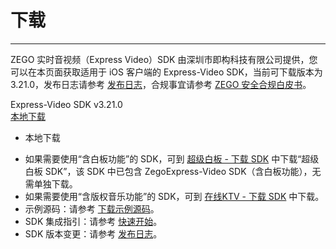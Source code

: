 # 下载

- - -

ZEGO 实时音视频（Express Video）SDK 由深圳市即构科技有限公司提供，您可以在本页面获取适用于 iOS 客户端的 Express-Video SDK，当前可下载版本为 3.21.0，发布日志请参考 [发布日志](!DownloadSDK/Release_Notes)，合规事宜请参考 [ZEGO 安全合规白皮书](#16142)。

<div class="sdk-download-wrapper download-area">
  <div class="sdk-download-item-wrapper">
    <div class="download-title">Express-Video SDK v3.21.0</div>
    <div class="download-selector">
      <div class="download-select-wrapper" style="padding-right: 0;">
        <a class="download-target-btn" href="javascript:void(0);">本地下载</a>
        <ul class="download-dropdown-list">
          <li data-href="https://storage.zego.im/rtc/ZegoExpressVideo/ios/ZegoExpressVideo-ios-shared-objc.zip"
            class="dropdown-option">
            本地下载
          </li> 
        </ul>  
      </div>
    </div>  
  </div>     
</div>       


<div class="mk-hint">

- 如果需要使用“含白板功能”的 SDK，可到 [超级白板 - 下载 SDK](!ZegoSuperBoard-DownloadSDK/DownloadSDK) 中下载“超级白板 SDK”，该 SDK 中已包含 ZegoExpress-Video SDK（含白板功能），无需单独下载。
- 如果需要使用“含版权音乐功能”的 SDK，可到 [在线KTV - 下载 SDK](#15044) 中下载。
- 示例源码：请参考 [下载示例源码](!DownloadDemo/DownloadDemo)。
- SDK 集成指引：请参考 [快速开始](!Integration/SDK_Integration)。
- SDK 版本变更：请参考 [发布日志](!DownloadSDK/Release_Notes)。
</div>



<!-- Zego-Split-Line Do Not Remove Me -->
